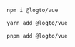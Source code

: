 
<Tabs>

  <TabItem value="npm" label="npm">

```bash
npm i @logto/vue
```

  </TabItem>
  <TabItem value="yarn" label="Yarn">

```bash
yarn add @logto/vue
```

  </TabItem>
  <TabItem value="pnpm" label="pnpm">

```bash
pnpm add @logto/vue
```

  </TabItem>

</Tabs>
